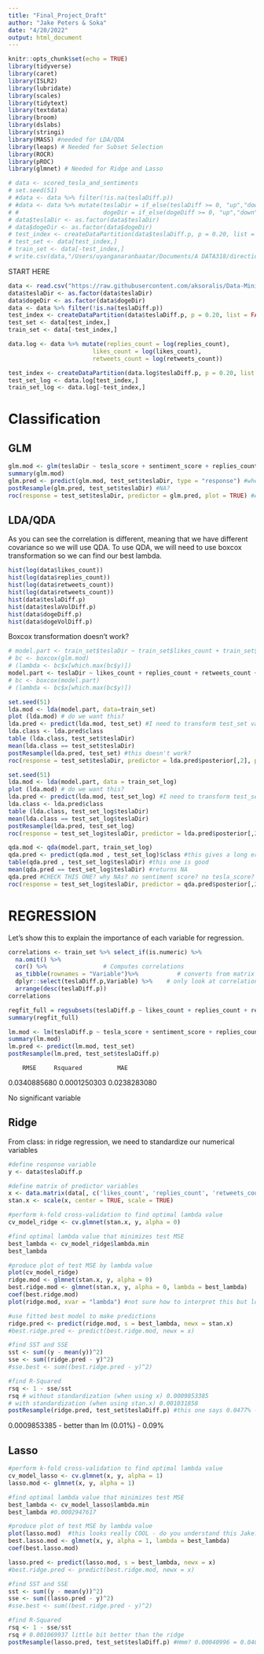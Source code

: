 ```yaml
---
title: "Final_Project_Draft"
author: "Jake Peters & Soka"
date: "4/20/2022"
output: html_document
---
```


```r
knitr::opts_chunk$set(echo = TRUE)
library(tidyverse)
library(caret)
library(ISLR2)
library(lubridate)
library(scales)
library(tidytext)
library(textdata)
library(broom)
library(dslabs)
library(stringi)
library(MASS) #needed for LDA/QDA
library(leaps) # Needed for Subset Selection
library(ROCR)
library(pROC)
library(glmnet) # Needed for Ridge and Lasso
```


```r
# data <- scored_tesla_and_sentiments
# set.seed(51)
# #data <- data %>% filter(!is.na(teslaDiff.p))
# #data <- data %>% mutate(teslaDir = if_else(teslaDiff >= 0, "up","down"),
# #                        dogeDir = if_else(dogeDiff >= 0, "up","down"))
# data$teslaDir <- as.factor(data$teslaDir)
# data$dogeDir <- as.factor(data$dogeDir)
# test_index <- createDataPartition(data$teslaDiff.p, p = 0.20, list = FALSE)
# test_set <- data[test_index,]
# train_set <- data[-test_index,]
# write.csv(data,"/Users/uyanganaranbaatar/Documents/A DATA318/directionsdf", row.names = FALSE)
```

START HERE

```r
data <- read.csv("https://raw.githubusercontent.com/aksoralis/Data-Mining/main/directionsdf.csv")
data$teslaDir <- as.factor(data$teslaDir)
data$dogeDir <- as.factor(data$dogeDir)
data <- data %>% filter(!is.na(teslaDiff.p))
test_index <- createDataPartition(data$teslaDiff.p, p = 0.20, list = FALSE)
test_set <- data[test_index,]
train_set <- data[-test_index,]

data.log <- data %>% mutate(replies_count = log(replies_count),
                        likes_count = log(likes_count),
                        retweets_count = log(retweets_count))

test_index <- createDataPartition(data.log$teslaDiff.p, p = 0.20, list = FALSE)
test_set_log <- data.log[test_index,]
train_set_log <- data.log[-test_index,]

```
# Classification 


## GLM
```r
glm.mod <- glm(teslaDir ~ tesla_score + sentiment_score + replies_count + likes_count + retweets_count, train_set, family="binomial")
summary(glm.mod)
glm.pred <- predict(glm.mod, test_set$teslaDir, type = "response") #when I have just test_set, it give us numerical value? when teslaDir, gives an error that object tesla_score not found
postResample(glm.pred, test_set$teslaDir) #NA?
roc(response = test_set$teslaDir, predictor = glm.pred, plot = TRUE) #Area=0.5373 
```

## LDA/QDA

As you can see the correlation is different, meaning that we have different covariance so we will use QDA. To use QDA, we will need to use boxcox transformation so we can find our best lambda.

```r
hist(log(data$likes_count))
hist(log(data$replies_count))
hist(log(data$retweets_count))
hist(log(data$retweets_count))
hist(data$teslaDiff.p)
hist(data$teslaVolDiff.p)
hist(data$dogeDiff.p)
hist(data$dogeVolDiff.p)
```

Boxcox transformation doesn't work?
```r
# model.part <- train_set$teslaDir ~ train_set$likes_count + train_set$replies_count + train_set$retweets_count + train_set$tesla_score + train_set$sentiment_score
# bc <- boxcox(glm.mod)
# (lambda <- bc$x[which.max(bc$y)])
model.part <- teslaDir ~ likes_count + replies_count + retweets_count + tesla_score + sentiment_score
# bc <- boxcox(model.part)
# (lambda <- bc$x[which.max(bc$y)])
```

```r
set.seed(51)
lda.mod <- lda(model.part, data=train_set) 
plot (lda.mod) # do we want this?
lda.pred <- predict(lda.mod, test_set) #I need to transform test_set variables to log too?
lda.class <- lda.pred$class
table (lda.class, test_set$teslaDir)
mean(lda.class == test_set$teslaDir)
postResample(lda.pred, test_set) #this doesn't work?
roc(response = test_set$teslaDir, predictor = lda.pred$posterior[,2], plot = TRUE) #area=0.5378
```

```r
set.seed(51)
lda.mod <- lda(model.part, data = train_set_log)
plot (lda.mod) # do we want this?
lda.pred <- predict(lda.mod, test_set_log) #I need to transform test_set variables to log too?
lda.class <- lda.pred$class
table (lda.class, test_set_log$teslaDir)
mean(lda.class == test_set_log$teslaDir)
postResample(lda.pred, test_set_log)
roc(response = test_set_log$teslaDir, predictor = lda.pred$posterior[,2], plot = TRUE) #0.5452
```

```r
qda.mod <- qda(model.part, train_set_log)
qda.pred <- predict(qda.mod , test_set_log)$class #this gives a long error but still runs.
table(qda.pred , test_set_log$teslaDir) #this one is good
mean(qda.pred == test_set_log$teslaDir) #returns NA
qda.pred #CHECK THIS ONE? why NAs? no sentiment score? no tesla_score?
roc(response = test_set_log$teslaDir, predictor = qda.pred$posterior[,2], plot = TRUE) #qda.pred didn't run so it wouldn't
```

# REGRESSION

Let's show this to explain the importance of each variable for regression.
```r
correlations <- train_set %>% select_if(is.numeric) %>%
  na.omit() %>%
  cor() %>%                # Computes correlations
  as_tibble(rownames = "Variable")%>%           # converts from matrix to data.frame
  dplyr::select(teslaDiff.p,Variable) %>%    # only look at correlations with sale price
  arrange(desc(teslaDiff.p))
correlations

regfit_full = regsubsets(teslaDiff.p ~ likes_count + replies_count + retweets_count + tesla_score + sentiment_score, data = data)
summary(regfit_full)
```

```r
lm.mod <- lm(teslaDiff.p ~ tesla_score + sentiment_score + replies_count + likes_count + retweets_count, train_set)
summary(lm.mod)
lm.pred <- predict(lm.mod, test_set)
postResample(lm.pred, test_set$teslaDiff.p)
```
        RMSE     Rsquared          MAE 
0.0340885680 0.0001250303 0.0238283080 

No significant variable

## Ridge

From class: in ridge regression, we need to standardize our numerical variables
```r
#define response variable
y <- data$teslaDiff.p

#define matrix of predictor variables
x <- data.matrix(data[, c('likes_count', 'replies_count', 'retweets_count', 'tesla_score', 'sentiment_score')])
stan.x <- scale(x, center = TRUE, scale = TRUE)
```

```r
#perform k-fold cross-validation to find optimal lambda value
cv_model_ridge <- cv.glmnet(stan.x, y, alpha = 0)

#find optimal lambda value that minimizes test MSE
best_lambda <- cv_model_ridge$lambda.min
best_lambda

#produce plot of test MSE by lambda value
plot(cv_model_ridge) 
ridge.mod <- glmnet(stan.x, y, alpha = 0)
best.ridge.mod <- glmnet(stan.x, y, alpha = 0, lambda = best_lambda)
coef(best.ridge.mod)
plot(ridge.mod, xvar = "lambda") #not sure how to interpret this but looks cool.
```

```r
#use fitted best model to make predictions
ridge.pred <- predict(ridge.mod, s = best_lambda, newx = stan.x)
#best.ridge.pred <- predict(best.ridge.mod, newx = x)

#find SST and SSE
sst <- sum((y - mean(y))^2)
sse <- sum((ridge.pred - y)^2)
#sse.best <- sum((best.ridge.pred - y)^2)

#find R-Squared
rsq <- 1 - sse/sst
rsq # without standardization (when using x) 0.0009853385
# with standardization (when using stan.x) 0.001031858
postResample(ridge.pred, test_set$teslaDiff.p) #this one says 0.0477% - doesn't match?
```
0.0009853385 - better than lm (0.01%) - 0.09%

## Lasso
```r
#perform k-fold cross-validation to find optimal lambda value
cv_model_lasso <- cv.glmnet(x, y, alpha = 1)
lasso.mod <- glmnet(x, y, alpha = 1)

#find optimal lambda value that minimizes test MSE
best_lambda <- cv_model_lasso$lambda.min
best_lambda #0.0002947617

#produce plot of test MSE by lambda value
plot(lasso.mod)  #this looks really COOL - do you understand this Jake? cuz I don't
best.lasso.mod <- glmnet(x, y, alpha = 1, lambda = best_lambda)
coef(best.lasso.mod)
```
```r
lasso.pred <- predict(lasso.mod, s = best_lambda, newx = x)
#best.ridge.pred <- predict(best.ridge.mod, newx = x)

#find SST and SSE
sst <- sum((y - mean(y))^2)
sse <- sum((lasso.pred - y)^2)
#sse.best <- sum((best.ridge.pred - y)^2)

#find R-Squared
rsq <- 1 - sse/sst
rsq # 0.001069937 little bit better than the ridge
postResample(lasso.pred, test_set$teslaDiff.p) #Hmm? 0.00040996 = 0.040996%
```

